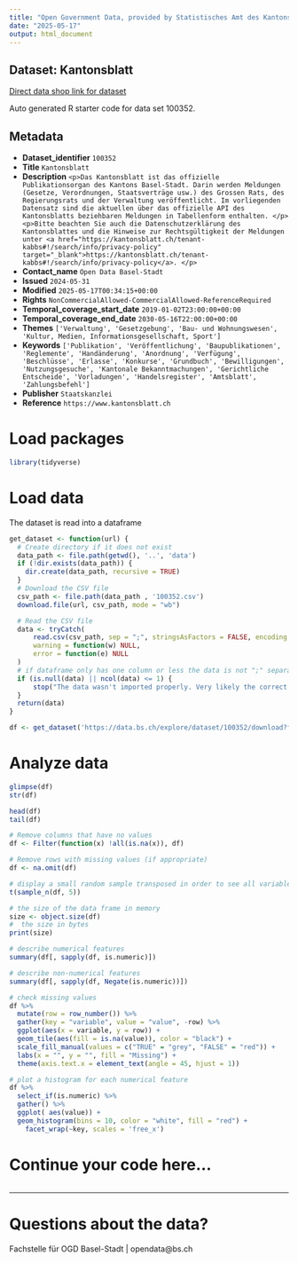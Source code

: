 ```yaml
---
title: "Open Government Data, provided by Statistisches Amt des Kantons Basel-Stadt - Fachstelle OGD"
date: "2025-05-17"
output: html_document
---
```


## Dataset: Kantonsblatt

[Direct data shop link for dataset](https://data.bs.ch/explore/dataset/100352)

Auto generated R starter code for data set 100352.

## Metadata

- **Dataset_identifier** `100352`
- **Title** `Kantonsblatt`
- **Description** `<p>Das Kantonsblatt ist das offizielle Publikationsorgan des Kantons Basel-Stadt. Darin werden Meldungen (Gesetze, Verordnungen, Staatsverträge usw.) des Grossen Rats, des Regierungsrats und der Verwaltung veröffentlicht. Im vorliegenden Datensatz sind die aktuellen über das offizielle API des Kantonsblatts beziehbaren Meldungen in Tabellenform enthalten. </p><p>Bitte beachten Sie auch die Datenschutzerklärung des Kantonsblattes und die Hinweise zur Rechtsgültigkeit der Meldungen unter <a href="https://kantonsblatt.ch/tenant-kabbs#!/search/info/privacy-policy" target="_blank">https://kantonsblatt.ch/tenant-kabbs#!/search/info/privacy-policy</a>. </p>`
- **Contact_name** `Open Data Basel-Stadt`
- **Issued** `2024-05-31`
- **Modified** `2025-05-17T00:34:15+00:00`
- **Rights** `NonCommercialAllowed-CommercialAllowed-ReferenceRequired`
- **Temporal_coverage_start_date** `2019-01-02T23:00:00+00:00`
- **Temporal_coverage_end_date** `2030-05-16T22:00:00+00:00`
- **Themes** `['Verwaltung', 'Gesetzgebung', 'Bau- und Wohnungswesen', 'Kultur, Medien, Informationsgesellschaft, Sport']`
- **Keywords** `['Publikation', 'Veröffentlichung', 'Baupublikationen', 'Reglemente', 'Handänderung', 'Anordnung', 'Verfügung', 'Beschlüsse', 'Erlasse', 'Konkurse', 'Grundbuch', 'Bewilligungen', 'Nutzungsgesuche', 'Kantonale Bekanntmachungen', 'Gerichtliche Entscheide', 'Vorladungen', 'Handelsregister', 'Amtsblatt', 'Zahlungsbefehl']`
- **Publisher** `Staatskanzlei`
- **Reference** `https://www.kantonsblatt.ch`


# Load packages

```r

library(tidyverse)
```

# Load data

The dataset is read into a dataframe

```r
get_dataset <- function(url) {
  # Create directory if it does not exist
  data_path <- file.path(getwd(), '..', 'data')
  if (!dir.exists(data_path)) {
    dir.create(data_path, recursive = TRUE)
  }
  # Download the CSV file
  csv_path <- file.path(data_path , '100352.csv')
  download.file(url, csv_path, mode = "wb")

  # Read the CSV file
  data <- tryCatch(
      read.csv(csv_path, sep = ";", stringsAsFactors = FALSE, encoding = "UTF-8"),
      warning = function(w) NULL,
      error = function(e) NULL
  )
  # if dataframe only has one column or less the data is not ";" separated
  if (is.null(data) || ncol(data) <= 1) {
      stop("The data wasn't imported properly. Very likely the correct separator couldn't be found.\nPlease check the dataset manually and adjust the code.")
  }
  return(data)
}
```

```r

df <- get_dataset('https://data.bs.ch/explore/dataset/100352/download?format=csv&timezone=Europe%2FZurich')

```

# Analyze data

```r

glimpse(df)
str(df)

head(df)
tail(df)

```

```r
# Remove columns that have no values
df <- Filter(function(x) !all(is.na(x)), df)

# Remove rows with missing values (if appropriate)
df <- na.omit(df)
```

```r
# display a small random sample transposed in order to see all variables
t(sample_n(df, 5))
```

```r
# the size of the data frame in memory
size <- object.size(df)
#  the size in bytes
print(size)
```

```r
# describe numerical features
summary(df[, sapply(df, is.numeric)])
```

```r
# describe non-numerical features
summary(df[, sapply(df, Negate(is.numeric))])
```

```r
# check missing values
df %>%
  mutate(row = row_number()) %>%
  gather(key = "variable", value = "value", -row) %>%
  ggplot(aes(x = variable, y = row)) +
  geom_tile(aes(fill = is.na(value)), color = "black") +
  scale_fill_manual(values = c("TRUE" = "grey", "FALSE" = "red")) +
  labs(x = "", y = "", fill = "Missing") +
  theme(axis.text.x = element_text(angle = 45, hjust = 1))
```

```r
# plot a histogram for each numerical feature
df %>%
  select_if(is.numeric) %>%
  gather() %>%
  ggplot( aes(value)) +
  geom_histogram(bins = 10, color = "white", fill = "red") +
    facet_wrap(~key, scales = 'free_x')
```

# Continue your code here...

```r

```
------------------------------------------------------------------------

# Questions about the data?

Fachstelle für OGD Basel-Stadt | opendata@bs.ch

